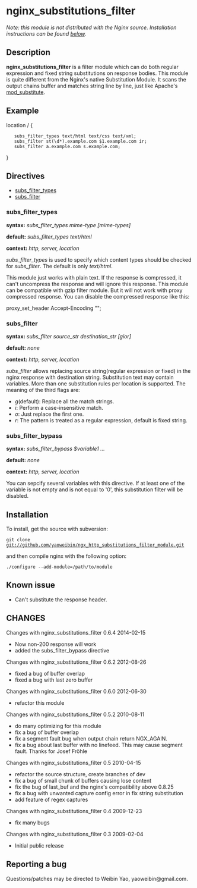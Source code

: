﻿= nginx_substitutions_filter =

''Note: this module is not distributed with the Nginx source. Installation instructions can be found [[#Installation|below]].''

== Description ==

'''nginx_substitutions_filter''' is a filter module which can do both regular expression and fixed string substitutions on response bodies. This module is quite different from the Nginx's native Substitution Module. It scans the output chains buffer and matches string line by line, just like Apache's [http://httpd.apache.org/docs/trunk/mod/mod_substitute.html mod_substitute].

== Example ==

<geshi lang="nginx">
location / {

    subs_filter_types text/html text/css text/xml;
    subs_filter st(\d*).example.com $1.example.com ir;
    subs_filter a.example.com s.example.com;

}
</geshi>

== Directives ==

* [[#subs_filter_types|subs_filter_types]]
* [[#subs_filter|subs_filter]]

=== subs_filter_types ===

'''syntax:''' ''subs_filter_types mime-type [mime-types] ''

'''default:''' ''subs_filter_types text/html''

'''context:''' ''http, server, location''

''subs_filter_types'' is used to specify which content types should be checked for ''subs_filter''. The default is only ''text/html''.

This module just works with plain text. If the response is compressed, it can't uncompress the response and will ignore this response. This module can be compatible with gzip filter module. But it will not work with proxy compressed response. You can disable the compressed response like this:

proxy_set_header Accept-Encoding "";

=== subs_filter ===

'''syntax:''' ''subs_filter source_str destination_str [gior] ''

'''default:''' ''none''

'''context:''' ''http, server, location''

''subs_filter'' allows replacing source string(regular expression or fixed) in the nginx response with destination string. Substitution text may contain variables. More than one substitution rules per location is supported. The meaning of the third flags are:
* ''g''(default): Replace all the match strings.
* ''i'': Perform a case-insensitive match.
* ''o'': Just replace the first one.
* ''r'': The pattern is treated as a regular expression, default is fixed string.

=== subs_filter_bypass ===

'''syntax:''' ''subs_filter_bypass $variable1 ...''

'''default:''' ''none''

'''context:''' ''http, server, location''

You can sepcify several variables with this directive. If at least one of the variable is not empty and is not equal to '0', this substitution filter will be disabled.

== Installation ==

To install, get the source with subversion:

<code>
git clone git://github.com/yaoweibin/ngx_http_substitutions_filter_module.git
</code>

and then compile nginx with the following option:

<code>
./configure --add-module=/path/to/module
</code>

== Known issue ==
* Can't substitute the response header.

== CHANGES ==

Changes with nginx_substitutions_filter 0.6.4                                     2014-02-15

* Now non-200 response will work
* added the subs_filter_bypass directive

Changes with nginx_substitutions_filter 0.6.2                                     2012-08-26

* fixed a bug of buffer overlap
* fixed a bug with last zero buffer

Changes with nginx_substitutions_filter 0.6.0                                     2012-06-30

* refactor this module

Changes with nginx_substitutions_filter 0.5.2                                     2010-08-11

* do many optimizing for this module
* fix a bug of buffer overlap
* fix a segment fault bug when output chain return NGX_AGAIN.
* fix a bug about last buffer with no linefeed. This may cause segment fault. Thanks for Josef Fröhle

Changes with nginx_substitutions_filter 0.5                                       2010-04-15

* refactor the source structure, create branches of dev
* fix a bug of small chunk of buffers causing lose content
* fix the bug of last_buf and the nginx's compatibility above 0.8.25
* fix a bug with unwanted capture config error in fix string substitution
* add feature of regex captures

Changes with nginx_substitutions_filter 0.4                                       2009-12-23

* fix many bugs

Changes with nginx_substitutions_filter 0.3                                       2009-02-04

* Initial public release

== Reporting a bug ==

Questions/patches may be directed to Weibin Yao, yaoweibin@gmail.com.

